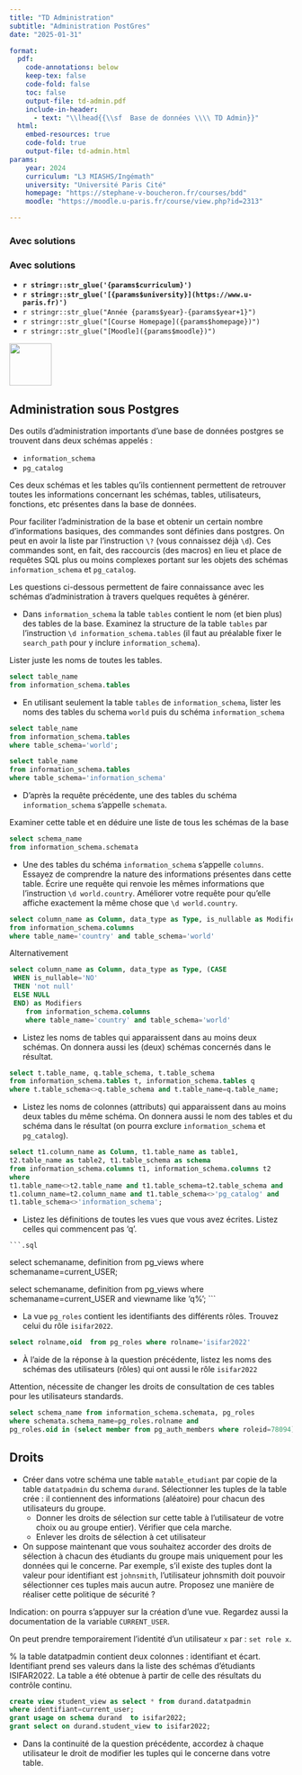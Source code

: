```yaml
---
title: "TD Administration"
subtitle: "Administration PostGres"
date: "2025-01-31"

format:
  pdf:
    code-annotations: below
    keep-tex: false
    code-fold: false
    toc: false
    output-file: td-admin.pdf
    include-in-header:
      - text: "\\lhead{{\\sf  Base de données \\\\ TD Admin}}"
  html:
    embed-resources: true
    code-fold: true
    output-file: td-admin.html
params:
    year: 2024 
    curriculum: "L3 MIASHS/Ingémath"
    university: "Université Paris Cité"
    homepage: "https://stephane-v-boucheron.fr/courses/bdd"
    moodle: "https://moodle.u-paris.fr/course/view.php?id=2313"

---
```


::: {.content-visible when-profile='solution'} 

::: {.callout-warning}

### Avec solutions

:::

:::


::: {.content-visible when-profile='solution'} 

::: {.callout-warning}

### Avec solutions

::: 

:::


::: {layout="[80,20]"}

::: {#first-column}


- **`r stringr::str_glue('{params$curriculum}')`**
- **`r stringr::str_glue('[{params$university}](https://www.u-paris.fr)')`**
- `r stringr::str_glue("Année {params$year}-{params$year+1}")`
- `r stringr::str_glue("[Course Homepage]({params$homepage})")`  
- `r stringr::str_glue("[Moodle]({params$moodle})")`

::: 

::: {#second-column}
![](../images/UniversiteParis_monogramme_couleur_RVB.png){align="right" style="size:50px;" width=75}
:::

:::


## Administration sous Postgres

Des outils d'administration importants d'une base de données postgres se trouvent dans deux schémas appelés :


- `information_schema`
- `pg_catalog`



Ces deux schémas et les tables qu'ils contiennent permettent de retrouver toutes les informations concernant les schémas, tables, utilisateurs, fonctions, etc présentes dans la base de données.

Pour faciliter l'administration de la base et obtenir un certain nombre d'informations basiques,  des commandes sont définies dans postgres. On peut en avoir la liste par l'instruction `\?` (vous connaissez déjà `\d`). Ces commandes sont, en fait, des raccourcis (des macros) en lieu et place de requêtes SQL plus ou moins complexes portant sur les objets des schémas `information_schema` et `pg_catalog`.


Les questions ci-dessous permettent de faire connaissance avec les schémas d'administration à travers quelques requêtes à générer.




- Dans `information_schema` la table `tables` contient le nom (et bien plus) des tables de la base. Examinez la structure de la table `tables` par l'instruction
`\d information_schema.tables` (il faut au préalable fixer le `search_path` pour y inclure `information_schema`).

Lister juste les noms de toutes les tables.

::: {.content-visible when-profile="solution"}

```.sql
select table_name 
from information_schema.tables
```

:::



- En utilisant seulement la table `tables` de `information_schema`, lister les noms des tables du schema `world`  puis du schéma `information_schema`

::: {.content-visible when-profile="solution"}

```.sql
select table_name 
from information_schema.tables
where table_schema='world';

select table_name 
from information_schema.tables
where table_schema='information_schema'
```

:::


- D'après la requête précédente, une des tables du schéma `information_schema` s'appelle `schemata`.

Examiner cette table et en déduire une liste de tous les schémas de la base

::: {.content-visible when-profile="solution"}


```.sql
select schema_name 
from information_schema.schemata
```


:::


- Une des tables du schéma `information_schema` s'appelle `columns`. Essayez de comprendre la nature des informations présentes dans cette table.
Écrire une requête qui renvoie les mêmes informations que l'instruction `\d world.country`. Améliorer votre requête pour qu'elle affiche exactement la même chose que  `\d world.country`.


::: {.content-visible when-profile="solution"}

```.sql

select column_name as Column, data_type as Type, is_nullable as Modifiers
from information_schema.columns
where table_name='country' and table_schema='world'

```

Alternativement

```.sql
select column_name as Column, data_type as Type, (CASE
 WHEN is_nullable='NO'
 THEN 'not null'
 ELSE NULL
 END) as Modifiers
	from information_schema.columns
	where table_name='country' and table_schema='world'
```

:::



- Listez les noms de tables qui apparaissent dans au moins deux schémas. On donnera aussi les (deux) schémas concernés dans le résultat.

::: {.content-visible when-profile="solution"}

```.sql
select t.table_name, q.table_schema, t.table_schema
from information_schema.tables t, information_schema.tables q
where t.table_schema<>q.table_schema and t.table_name=q.table_name;
```

:::


- Listez les noms de colonnes (attributs) qui apparaissent dans au moins deux tables du même schéma. On donnera aussi le nom des tables et du schéma dans le résultat (on pourra exclure `information_schema` et `pg_catalog`).

::: {.content-visible when-profile="solution"}

```.sql
select t1.column_name as Column, t1.table_name as table1,
t2.table_name as table2, t1.table_schema as schema
from information_schema.columns t1, information_schema.columns t2
where
t1.table_name<>t2.table_name and t1.table_schema=t2.table_schema and
t1.column_name=t2.column_name and t1.table_schema<>'pg_catalog' and
t1.table_schema<>'information_schema';
```

:::


- Listez les définitions de toutes les vues que vous avez écrites. Listez celles qui commencent pas 'q'.

::: {.content-visible when-profile="solution"}

	```.sql
select schemaname, definition from pg_views
where schemaname=current_USER;

select schemaname,  definition from pg_views
where schemaname=current_USER and viewname like 'q%';
	```

:::






- La vue `pg_roles` contient les identifiants des différents rôles. Trouvez celui du rôle `isifar2022`.

::: {.content-visible when-profile="solution"}

```.sql
select rolname,oid  from pg_roles where rolname='isifar2022'
```

:::



- À l'aide de la réponse à la question précédente, listez les noms des schémas des utilisateurs (rôles) qui ont aussi le rôle `isifar2022`

::: {.content-visible when-profile="solution"}

Attention, nécessite de changer les droits de consultation de ces tables pour les utilisateurs standards.

```.sql
select schema_name from information_schema.schemata, pg_roles
where schemata.schema_name=pg_roles.rolname and
pg_roles.oid in (select member from pg_auth_members where roleid=78094)
```

:::








## Droits


- Créer dans votre schéma une table `matable_etudiant` par copie de la table `datatpadmin` du schema `durand`. Sélectionner les tuples de la table crée : il contiennent des informations (aléatoire) pour chacun des utilisateurs du groupe.
  - Donner les droits de sélection sur cette table à l'utilisateur de votre choix ou au groupe entier). Vérifier que cela marche.
  - Enlever les droits de sélection à cet utilisateur


- On suppose maintenant que vous souhaitez accorder des droits de sélection à chacun des étudiants du groupe mais uniquement pour les données qui le concerne. Par exemple, s'il existe des tuples dont la valeur pour identifiant est `johnsmith`, l'utilisateur johnsmith doit pouvoir sélectionner ces tuples  mais aucun autre. Proposez une manière de réaliser cette politique de sécurité ?

Indication: on pourra s'appuyer sur la création d'une vue. Regardez aussi la documentation de la variable `CURRENT_USER`.

::: {.content-visible when-profile="solution"}

On peut prendre temporairement l'identité d'un utilisateur `x` par : `set role x`.

% la table datatpadmin contient deux colonnes : identifiant et écart. Identifiant prend ses valeurs dans la liste des schémas d'étudiants ISIFAR2022. La table a été obtenue à partir de celle des résultats du contrôle continu.

```.sql
create view student_view as select * from durand.datatpadmin
where identifiant=current_user;
grant usage on schema durand  to isifar2022;
grant select on durand.student_view to isifar2022;
```

:::




- Dans la continuité de la question précédente, accordez à chaque utilisateur le droit de modifier les tuples qui le concerne dans votre table.




